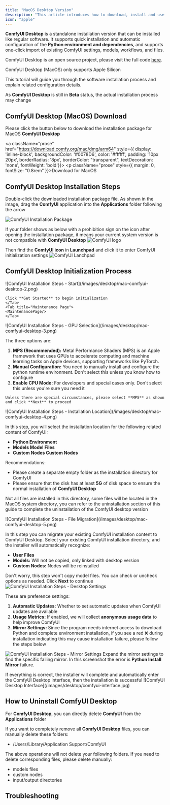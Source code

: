 ```yaml
---
title: "MacOS Desktop Version"
description: "This article introduces how to download, install and use ComfyUI Desktop for MacOS"
icon: "apple"
---
```



**ComfyUI Desktop** is a standalone installation version that can be installed like regular software.
It supports quick installation and automatic configuration of the **Python environment and dependencies**, and supports one-click import of existing ComfyUI settings, models, workflows, and files.

ComfyUI Desktop is an open source project, please visit the full code [here](https://github.com/Comfy-Org/desktop).

<Note>ComfyUI Desktop (MacOS) only supports Apple Silicon</Note>

This tutorial will guide you through the software installation process and explain related configuration details.

<Warning>As **ComfyUI Desktop** is still in **Beta** status, the actual installation process may change</Warning>

## ComfyUI Desktop (MacOS) Download

Please click the button below to download the installation package for MacOS **ComfyUI Desktop**

<a className="prose" href="https://download.comfy.org/mac/dmg/arm64" style={{ display: 'inline-block', backgroundColor: '#0078D6', color: '#ffffff', padding: '10px 20px', borderRadius: '8px', borderColor: "transparent", textDecoration: 'none', fontWeight: 'bold'}}>
    <p className="prose" style={{ margin: 0, fontSize: "0.8rem" }}>Download for MacOS</p>
</a>

## ComfyUI Desktop Installation Steps

Double-click the downloaded installation package file. As shown in the image, drag the **ComfyUI** application into the **Applications** folder following the arrow

![ComfyUI Installation Package](/images/desktop/mac-comfyui-desktop-0.png)

If your folder shows as below with a prohibition sign on the icon after opening the installation package, it means your current system version is not compatible with **ComfyUI Desktop**
![ComfyUI logo](/images/desktop/mac-comfyui-desktop-0-1.png)

Then find the **ComfyUI icon** in **Launchpad** and click it to enter ComfyUI initialization settings
![ComfyUI Lanchpad](/images/desktop/mac-comfyui-desktop-1.jpg)

## ComfyUI Desktop Initialization Process

<Steps>
  <Step title="Start Screen">

  <Tabs>
    <Tab title="Normal Start">
    ![ComfyUI Installation Steps - Start](/images/desktop/mac-comfyui-desktop-2.png)

    Click **Get Started** to begin initialization
    </Tab>
    <Tab title="Maintenance Page">
    <MaintenancePage/>
    </Tab>
  </Tabs>

  </Step>
  <Step title="Select GPU">
  ![ComfyUI Installation Steps - GPU Selection](/images/desktop/mac-comfyui-desktop-3.png)

   The three options are:
   1. **MPS (Recommended):** Metal Performance Shaders (MPS) is an Apple framework that uses GPUs to accelerate computing and machine learning tasks on Apple devices, supporting frameworks like PyTorch.
   2. **Manual Configuration:** You need to manually install and configure the python runtime environment. Don't select this unless you know how to configure
   3. **Enable CPU Mode:** For developers and special cases only. Don't select this unless you're sure you need it
    
    Unless there are special circumstances, please select **MPS** as shown and click **Next** to proceed
  </Step>
  <Step title="Install location">
  ![ComfyUI Installation Steps - Installation Location](/images/desktop/mac-comfyui-desktop-4.png)

  In this step, you will select the installation location for the following related content of ComfyUI:
  - **Python Environment**
  - **Models Model Files**
  - **Custom Nodes Custom Nodes**

  Recommendations:
  - Please create a separate empty folder as the installation directory for ComfyUI
  - Please ensure that the disk has at least **5G** of disk space to ensure the normal installation of **ComfyUI Desktop**
  
  <Note>Not all files are installed in this directory, some files will be located in the MacOS system directory, you can refer to the uninstallation section of this guide to complete the uninstallation of the ComfyUI desktop version</Note>

  </Step>
  <Step title="Migrate from Existing Installation (Optional)">
  ![ComfyUI Installation Steps - File Migration](/images/desktop/mac-comfyui-desktop-5.png)

  In this step you can migrate your existing ComfyUI installation content to ComfyUI Desktop. Select your existing ComfyUI installation directory, and the installer will automatically recognize:
  - **User Files**
  - **Models:** Will not be copied, only linked with desktop version
  - **Custom Nodes:** Nodes will be reinstalled

  Don't worry, this step won't copy model files. You can check or uncheck options as needed. Click **Next** to continue
  </Step>
  <Step title="Desktop Settings">
  ![ComfyUI Installation Steps - Desktop Settings](/images/desktop/mac-comfyui-desktop-6.png)

   These are preference settings:
   1. **Automatic Updates:** Whether to set automatic updates when ComfyUI updates are available
   2. **Usage Metrics:** If enabled, we will collect **anonymous usage data** to help improve ComfyUI
   3. **Mirror Settings:** Since the program needs internet access to download Python and complete environment installation, if you see a red ❌ during installation indicating this may cause installation failure, please follow the steps below

   ![ComfyUI Installation Steps - Mirror Settings](/images/desktop/mac-comfyui-desktop-7.png)
   Expand the mirror settings to find the specific failing mirror. In this screenshot the error is **Python Install Mirror** failure.

  <MirrorLinks/>  
  
  </Step>
  <Step title="Complete the installation">
  If everything is correct, the installer will complete and automatically enter the ComfyUI Desktop interface, then the installation is successful
  ![ComfyUI Desktop Interface](/images/desktop/comfyui-interface.jpg)
  </Step>
</Steps>

<FirstGeneration/>
<UpdateComfyui/>

## How to Uninstall ComfyUI Desktop

For **ComfyUI Desktop**, you can directly delete **ComfyUI** from the **Applications** folder

If you want to completely remove all **ComfyUI Desktop** files, you can manually delete these folders:
- /Users/Library/Application Support/ComfyUI

The above operations will not delete your following folders. If you need to delete corresponding files, please delete manually:
- models files
- custom nodes
- input/output directories

## Troubleshooting

<TroubleshootingGpt/>
<TroubleshootingFeedback
log_path="~/Library/Logs/ComfyUI"
config_path="~/Library/Application Support/ComfyUI"
/>
